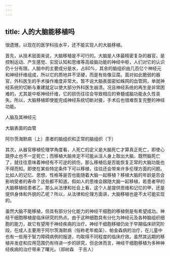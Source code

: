```yaml
---
---
---
```

title: 人的大脑能移植吗
---




很遗憾，以现在的医学科技水平，还不能实现人的大脑移植。

首先，从技术层面来说，大脑移植是不可行的。大脑是人体最精密复杂的器官，是控制运动、产生感觉、实现认知和思维等高级脑功能的神经中枢，人们对它的认识仍十分有限。人脑中的主要成分是水，占80%，其余的脑组织由几百亿个神经元和神经纤维组成，所以它的质地并不坚硬，而是有些像豆腐。面对如此脆弱的器官，外科医生的手术操作难度非常大。暂不说大脑表面密如蛛网的血管网，单就神经系统的切断与重建就足以使大部分外科医生崩溃。况且神经系统的再生是非常困难的，尤其是中枢神经纤维，它的损伤往往会导致相应的脊髓或脑功能永久性丧失。所以，大脑移植即使能完成神经系统切断对接，手术后也很难恢复完整的神经功能。

人脑及其神经元



大脑表面的血管

阿尔茨海默病（上）患者的脑组织和正常的脑组织（下）



其次，从器官移植伦理学角度看，人死亡的定义是大脑死亡才算真正死亡，即使心跳停止也不一定死亡；而移植大脑肯定不可能从活人身上取出大脑，既然脑死亡了，就往往意味着神经有不可逆的损伤，那么移植后是否能恢复正常的大脑功能也不得而知。即使在某些特定条件下可以移植，往往还会带来许多伦理方面的问题。比如人的记忆、思想、性格等是否也能随着大脑一起移植？移植大脑的年龄是否会影响受者的寿命？这些都不知道。假如人的思维会跟随大脑一起移植，若患者甲的大脑移植给患者乙，那么从法律和社会上看，这个人是提供思维和记忆的甲，还是提供身体和外貌的乙呢？所以，从法律和伦理方面讲，大脑移植也是不太可能实现的。

虽然大脑不能移植，但具有部分分化能力的神经干细胞的移植倒是有希望成功。神经干细胞移植是临床研究的热点。由于这种细胞具有分化为神经元及各种脑组织细胞的能力，故它有望用于神经疾病的治疗。神经干细胞移植仍处于早期临床研究阶段，在成人主要用于阿尔茨海默病（俗称老年痴呆）、帕金森病的治疗，在儿童中也有一些用于智力障碍病例的报道，均取得不同程度的临床疗效。虽然其远期的移植并发症和应用范围仍有待进一步的研究，但总体而言，神经干细胞移植为多种神经疾病的治疗带来了曙光。（郑树森　于吉人）